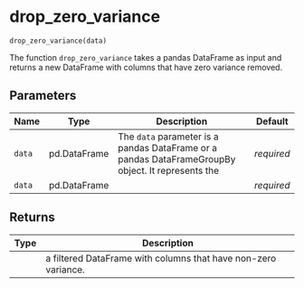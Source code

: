 # drop_zero_variance { #pytimetk.drop_zero_variance }

`drop_zero_variance(data)`

The function `drop_zero_variance` takes a pandas DataFrame as input and returns a new DataFrame with
columns that have zero variance removed.

## Parameters

| Name   | Type         | Description                                                                                       | Default    |
|--------|--------------|---------------------------------------------------------------------------------------------------|------------|
| `data` | pd.DataFrame | The `data` parameter is a pandas DataFrame or a pandas DataFrameGroupBy object. It represents the | _required_ |
| `data` | pd.DataFrame |                                                                                                   | _required_ |

## Returns

| Type   | Description                                                    |
|--------|----------------------------------------------------------------|
|        | a filtered DataFrame with columns that have non-zero variance. |